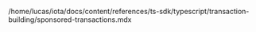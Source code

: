 /home/lucas/iota/docs/content/references/ts-sdk/typescript/transaction-building/sponsored-transactions.mdx